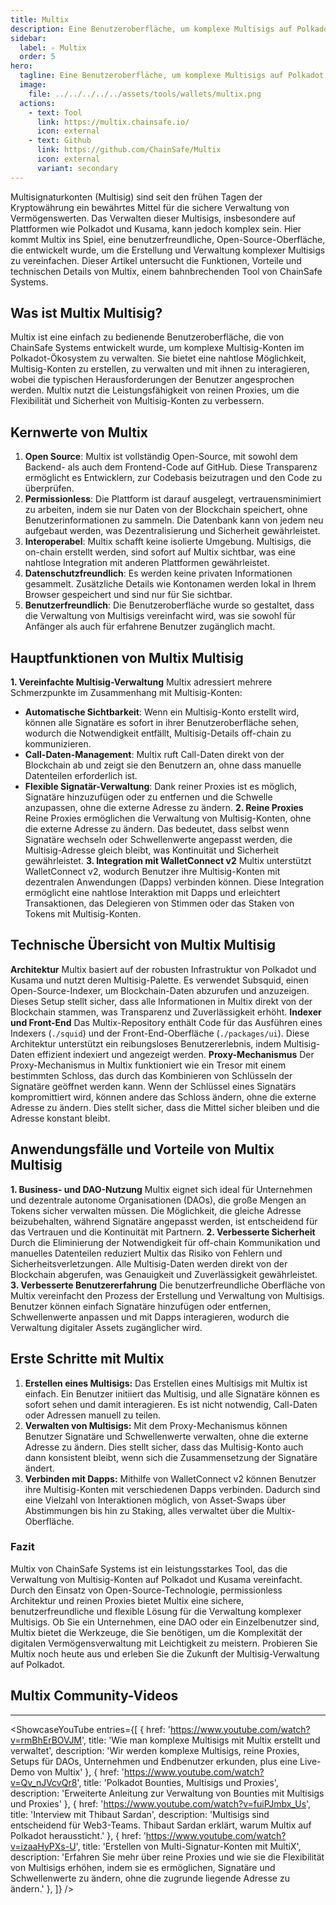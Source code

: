```yaml
---
title: Multix
description: Eine Benutzeroberfläche, um komplexe Multisigs auf Polkadot einfach zu verwalten. Alle Ihre Multisignaturkonten, über viele Chains und Parachains hinweg.
sidebar:
  label: ✧ Multix
  order: 5
hero:
  tagline: Eine Benutzeroberfläche, um komplexe Multisigs auf Polkadot einfach zu verwalten.
  image: 
    file: ../../../../../assets/tools/wallets/multix.png
  actions:
    - text: Tool
      link: https://multix.chainsafe.io/
      icon: external
    - text: Github
      link: https://github.com/ChainSafe/Multix
      icon: external
      variant: secondary
---
```



Multisignaturkonten (Multisig) sind seit den frühen Tagen der Kryptowährung ein bewährtes Mittel für die sichere Verwaltung von Vermögenswerten. Das Verwalten dieser Multisigs, insbesondere auf Plattformen wie Polkadot und Kusama, kann jedoch komplex sein. Hier kommt Multix ins Spiel, eine benutzerfreundliche, Open-Source-Oberfläche, die entwickelt wurde, um die Erstellung und Verwaltung komplexer Multisigs zu vereinfachen. Dieser Artikel untersucht die Funktionen, Vorteile und technischen Details von Multix, einem bahnbrechenden Tool von ChainSafe Systems.

## Was ist Multix Multisig?
Multix ist eine einfach zu bedienende Benutzeroberfläche, die von ChainSafe Systems entwickelt wurde, um komplexe Multisig-Konten im Polkadot-Ökosystem zu verwalten. Sie bietet eine nahtlose Möglichkeit, Multisig-Konten zu erstellen, zu verwalten und mit ihnen zu interagieren, wobei die typischen Herausforderungen der Benutzer angesprochen werden. Multix nutzt die Leistungsfähigkeit von reinen Proxies, um die Flexibilität und Sicherheit von Multisig-Konten zu verbessern.

## Kernwerte von Multix
1. **Open Source**: Multix ist vollständig Open-Source, mit sowohl dem Backend- als auch dem Frontend-Code auf GitHub. Diese Transparenz ermöglicht es Entwicklern, zur Codebasis beizutragen und den Code zu überprüfen.
2. **Permissionless**: Die Plattform ist darauf ausgelegt, vertrauensminimiert zu arbeiten, indem sie nur Daten von der Blockchain speichert, ohne Benutzerinformationen zu sammeln. Die Datenbank kann von jedem neu aufgebaut werden, was Dezentralisierung und Sicherheit gewährleistet.
3. **Interoperabel**: Multix schafft keine isolierte Umgebung. Multisigs, die on-chain erstellt werden, sind sofort auf Multix sichtbar, was eine nahtlose Integration mit anderen Plattformen gewährleistet.
4. **Datenschutzfreundlich**: Es werden keine privaten Informationen gesammelt. Zusätzliche Details wie Kontonamen werden lokal in Ihrem Browser gespeichert und sind nur für Sie sichtbar.
5. **Benutzerfreundlich**: Die Benutzeroberfläche wurde so gestaltet, dass die Verwaltung von Multisigs vereinfacht wird, was sie sowohl für Anfänger als auch für erfahrene Benutzer zugänglich macht.

## Hauptfunktionen von Multix Multisig
**1. Vereinfachte Multisig-Verwaltung**
Multix adressiert mehrere Schmerzpunkte im Zusammenhang mit Multisig-Konten:
- **Automatische Sichtbarkeit**: Wenn ein Multisig-Konto erstellt wird, können alle Signatäre es sofort in ihrer Benutzeroberfläche sehen, wodurch die Notwendigkeit entfällt, Multisig-Details off-chain zu kommunizieren.
- **Call-Daten-Management**: Multix ruft Call-Daten direkt von der Blockchain ab und zeigt sie den Benutzern an, ohne dass manuelle Datenteilen erforderlich ist.
- **Flexible Signatär-Verwaltung**: Dank reiner Proxies ist es möglich, Signatäre hinzuzufügen oder zu entfernen und die Schwelle anzupassen, ohne die externe Adresse zu ändern.
**2. Reine Proxies**
Reine Proxies ermöglichen die Verwaltung von Multisig-Konten, ohne die externe Adresse zu ändern. Das bedeutet, dass selbst wenn Signatäre wechseln oder Schwellenwerte angepasst werden, die Multisig-Adresse gleich bleibt, was Kontinuität und Sicherheit gewährleistet.
**3. Integration mit WalletConnect v2**
Multix unterstützt WalletConnect v2, wodurch Benutzer ihre Multisig-Konten mit dezentralen Anwendungen (Dapps) verbinden können. Diese Integration ermöglicht eine nahtlose Interaktion mit Dapps und erleichtert Transaktionen, das Delegieren von Stimmen oder das Staken von Tokens mit Multisig-Konten.

## Technische Übersicht von Multix Multisig
**Architektur**
Multix basiert auf der robusten Infrastruktur von Polkadot und Kusama und nutzt deren Multisig-Palette. Es verwendet Subsquid, einen Open-Source-Indexer, um Blockchain-Daten abzurufen und anzuzeigen. Dieses Setup stellt sicher, dass alle Informationen in Multix direkt von der Blockchain stammen, was Transparenz und Zuverlässigkeit erhöht.
**Indexer und Front-End**
Das Multix-Repository enthält Code für das Ausführen eines Indexers (`./squid`) und der Front-End-Oberfläche (`./packages/ui`). Diese Architektur unterstützt ein reibungsloses Benutzererlebnis, indem Multisig-Daten effizient indexiert und angezeigt werden.
**Proxy-Mechanismus**
Der Proxy-Mechanismus in Multix funktioniert wie ein Tresor mit einem bestimmten Schloss, das durch das Kombinieren von Schlüsseln der Signatäre geöffnet werden kann. Wenn der Schlüssel eines Signatärs kompromittiert wird, können andere das Schloss ändern, ohne die externe Adresse zu ändern. Dies stellt sicher, dass die Mittel sicher bleiben und die Adresse konstant bleibt.

## Anwendungsfälle und Vorteile von Multix Multisig
**1. Business- und DAO-Nutzung**
Multix eignet sich ideal für Unternehmen und dezentrale autonome Organisationen (DAOs), die große Mengen an Tokens sicher verwalten müssen. Die Möglichkeit, die gleiche Adresse beizubehalten, während Signatäre angepasst werden, ist entscheidend für das Vertrauen und die Kontinuität mit Partnern.
**2. Verbesserte Sicherheit**
Durch die Eliminierung der Notwendigkeit für off-chain Kommunikation und manuelles Datenteilen reduziert Multix das Risiko von Fehlern und Sicherheitsverletzungen. Alle Multisig-Daten werden direkt von der Blockchain abgerufen, was Genauigkeit und Zuverlässigkeit gewährleistet.
**3. Verbesserte Benutzererfahrung**
Die benutzerfreundliche Oberfläche von Multix vereinfacht den Prozess der Erstellung und Verwaltung von Multisigs. Benutzer können einfach Signatäre hinzufügen oder entfernen, Schwellenwerte anpassen und mit Dapps interagieren, wodurch die Verwaltung digitaler Assets zugänglicher wird.

## Erste Schritte mit Multix
1. **Erstellen eines Multisigs:** Das Erstellen eines Multisigs mit Multix ist einfach. Ein Benutzer initiiert das Multisig, und alle Signatäre können es sofort sehen und damit interagieren. Es ist nicht notwendig, Call-Daten oder Adressen manuell zu teilen.
2. **Verwalten von Multisigs:** Mit dem Proxy-Mechanismus können Benutzer Signatäre und Schwellenwerte verwalten, ohne die externe Adresse zu ändern. Dies stellt sicher, dass das Multisig-Konto auch dann konsistent bleibt, wenn sich die Zusammensetzung der Signatäre ändert.
3. **Verbinden mit Dapps:** Mithilfe von WalletConnect v2 können Benutzer ihre Multisig-Konten mit verschiedenen Dapps verbinden. Dadurch sind eine Vielzahl von Interaktionen möglich, von Asset-Swaps über Abstimmungen bis hin zu Staking, alles verwaltet über die Multix-Oberfläche.

### Fazit
Multix von ChainSafe Systems ist ein leistungsstarkes Tool, das die Verwaltung von Multisig-Konten auf Polkadot und Kusama vereinfacht. Durch den Einsatz von Open-Source-Technologie, permissionless Architektur und reinen Proxies bietet Multix eine sichere, benutzerfreundliche und flexible Lösung für die Verwaltung komplexer Multisigs. Ob Sie ein Unternehmen, eine DAO oder ein Einzelbenutzer sind, Multix bietet die Werkzeuge, die Sie benötigen, um die Komplexität der digitalen Vermögensverwaltung mit Leichtigkeit zu meistern. Probieren Sie Multix noch heute aus und erleben Sie die Zukunft der Multisig-Verwaltung auf Polkadot.

## Multix Community-Videos
--------------
<ShowcaseYouTube
  entries={[
    {
      href: 'https://www.youtube.com/watch?v=rmBhErBOVJM',
      title: 'Wie man komplexe Multisigs mit Multix erstellt und verwaltet',
      description: 'Wir werden komplexe Multisigs, reine Proxies, Setups für DAOs, Unternehmen und Endbenutzer erkunden, plus eine Live-Demo von Multix'
    },
    {
      href: 'https://www.youtube.com/watch?v=Qv_nJVcvQr8',
      title: 'Polkadot Bounties, Multisigs und Proxies',
      description: 'Erweiterte Anleitung zur Verwaltung von Bounties mit Multisigs und Proxies'
    },
    {
      href: 'https://www.youtube.com/watch?v=fuiPJmbx_Us',
      title: 'Interview mit Thibaut Sardan',
      description: 'Multisigs sind entscheidend für Web3-Teams. Thibaut Sardan erklärt, warum Multix auf Polkadot heraussticht.'
    },
    {
      href: 'https://www.youtube.com/watch?v=izaaHyPXs-U',
      title: 'Erstellen von Multi-Signatur-Konten mit MultiX',
      description: 'Erfahren Sie mehr über reine Proxies und wie sie die Flexibilität von Multisigs erhöhen, indem sie es ermöglichen, Signatäre und Schwellenwerte zu ändern, ohne die zugrunde liegende Adresse zu ändern.'
    },
  ]} />
